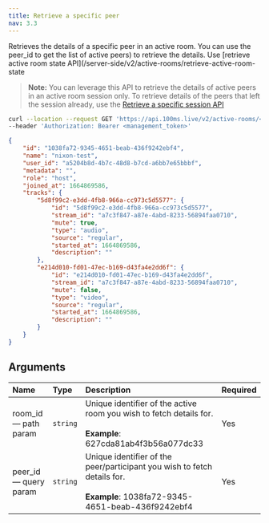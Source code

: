 ```yaml
---
title: Retrieve a specific peer
nav: 3.3
---
```


Retrieves the details of a specific peer in an active room. You can use the peer_id to get the list of active peers) to retrieve the details. Use [retrieve active room state API](/server-side/v2/active-rooms/retrieve-active-room-state

> **Note:** You can leverage this API to retrieve the details of active peers in an active room session only. To retrieve details of the peers that left the session already, use the [Retrieve a specific session API](/server-side/v2/Sessions/retrieve-a-session)

<GetRequest title="https://api.100ms.live/v2/rooms/<room_id>" />
<Request id="req-0">

```bash
curl --location --request GET 'https://api.100ms.live/v2/active-rooms/<room_id>/peers/<peer_id>' \
--header 'Authorization: Bearer <management_token>'
```

</Request>

<ResponseBox id="res-0" status="200 OK">

```json
{
    "id": "1038fa72-9345-4651-beab-436f9242ebf4",
    "name": "nixon-test",
    "user_id": "a5204b8d-4b7c-48d8-b7cd-a6bb7e65bbbf",
    "metadata": "",
    "role": "host",
    "joined_at": 1664869586,
    "tracks": {
        "5d8f99c2-e3dd-4fb8-966a-cc973c5d5577": {
            "id": "5d8f99c2-e3dd-4fb8-966a-cc973c5d5577",
            "stream_id": "a7c3f847-a87e-4abd-8233-56894faa0710",
            "mute": true,
            "type": "audio",
            "source": "regular",
            "started_at": 1664869586,
            "description": ""
        },
        "e214d010-fd01-47ec-b169-d43fa4e2dd6f": {
            "id": "e214d010-fd01-47ec-b169-d43fa4e2dd6f",
            "stream_id": "a7c3f847-a87e-4abd-8233-56894faa0710",
            "mute": false,
            "type": "video",
            "source": "regular",
            "started_at": 1664869586,
            "description": ""
        }
    }
}
```

</ResponseBox>

## Arguments

| Name                        | Type     | Description                                                                                                                          | Required |
| :-------------------------- | :------- | :----------------------------------------------------------------------------------------------------------------------------------- | :------- |
| room_id <br/> — path param  | `string` | Unique identifier of the active room you wish to fetch details for. <br/><br/>**Example**: 627cda81ab4f3b56a077dc33                  | Yes      |
| peer_id <br/> — query param | `string` | Unique identifier of the peer/participant you wish to fetch details for. <br/><br/>**Example**: 1038fa72-9345-4651-beab-436f9242ebf4 | Yes      |
